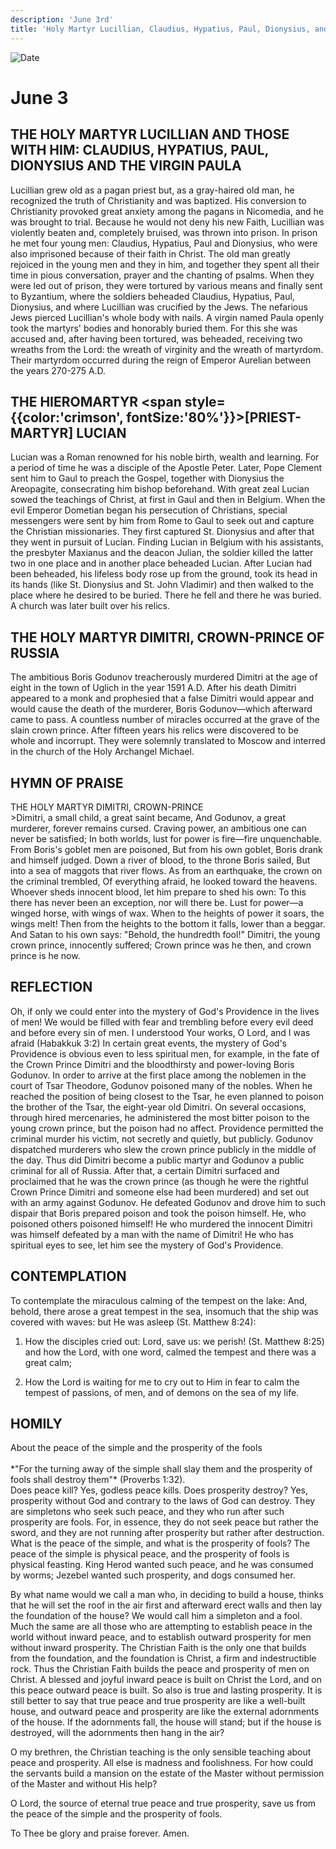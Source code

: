 ```yaml
---
description: 'June 3rd'
title: 'Holy Martyr Lucillian, Claudius, Hypatius, Paul, Dionysius, and the Virgin Paula, Hieromartyr Lucian'
---
```


<CustomPaginator />
<RunningHead />

<Image src="/title-imprint.png" height={68} width={50} alt="Date" className="title-imprint"/>

# <div id="date">June <Image className="four-dot" src="/four-dot.png" height={15} width={15} alt="" />3</div>

## THE HOLY MARTYR LUCILLIAN AND THOSE WITH HIM: CLAUDIUS, HYPATIUS, PAUL, DIONYSIUS AND THE VIRGIN PAULA

Lucillian grew old as a pagan priest but, as a gray-haired old man, he recognized the truth of Christianity and was baptized. His conversion to Christianity provoked great anxiety among the pagans in Nicomedia, and he was brought to trial. Because he would not deny his new Faith, Lucillian was violently beaten and, completely bruised, was thrown into prison. In prison he met four young men: Claudius, Hypatius, Paul and Dionysius, who were also imprisoned because of their faith in Christ. The old man greatly rejoiced in the young men and they in him, and together they spent all their time in pious conversation, prayer and the chanting of psalms. When they were led out of prison, they were tortured by various means and finally sent to Byzantium, where the soldiers beheaded Claudius, Hypatius, Paul, Dionysius, and where Lucillian was crucified by the Jews. The nefarious Jews pierced Lucillian's whole body with nails. A virgin named Paula openly took the martyrs' bodies and honorably buried them. For this she was accused and, after having been tortured, was beheaded, receiving two wreaths from the Lord: the wreath of virginity and the wreath of martyrdom. Their martyrdom occurred during the reign of Emperor Aurelian between the years 270-275 A.D.

## THE HIEROMARTYR <span style={{color:'crimson', fontSize:'80%'}}>[PRIEST-MARTYR]</span> LUCIAN

Lucian was a Roman renowned for his noble birth, wealth and learning. For a period of time he was a disciple of the Apostle Peter. Later, Pope Clement sent him to Gaul to preach the Gospel, together with Dionysius the Areopagite, consecrating him bishop beforehand. With great zeal Lucian sowed the teachings of Christ, at first in Gaul and then in Belgium. When the evil Emperor Dometian began his persecution of Christians, special messengers were sent by him from Rome to Gaul to seek out and capture the Christian missionaries. They first captured St. Dionysius and after that they went in pursuit of Lucian. Finding Lucian in Belgium with his assistants, the presbyter Maxianus and the deacon Julian, the soldier killed the latter two in one place and in another place beheaded Lucian. After Lucian had been beheaded, his lifeless body rose up from the ground, took its head in its hands (like St. Dionysius and St. John Vladimir) and then walked to the place where he desired to be buried. There he fell and there he was buried. A church was later built over his relics.

## THE HOLY MARTYR DIMITRI, CROWN-PRINCE OF RUSSIA

The ambitious Boris Godunov treacherously murdered Dimitri at the age of eight in the town of Uglich in the year 1591 A.D. After his death Dimitri appeared to a monk and prophesied that a false Dimitri would appear and would cause the death of the murderer, Boris Godunov—which afterward came to pass. A countless number of miracles occurred at the grave of the slain crown prince. After fifteen years his relics were discovered to be whole and incorrupt. They were solemnly translated to Moscow and interred in the church of the Holy Archangel Michael.


## HYMN OF PRAISE
<div style={{textAlign:'center', color:'crimson', fontWeight:'bold'}}>
THE HOLY MARTYR DIMITRI, CROWN-PRINCE
</div>
>Dimitri, a small child, a great saint became,  
And Godunov, a great murderer, forever remains cursed.  
Craving power, an ambitious one can never be satisfied;  
In both worlds, lust for power is fire—fire unquenchable.  
From Boris's goblet men are poisoned,  
But from his own goblet, Boris drank and himself judged.  
Down a river of blood, to the throne Boris sailed,  
But into a sea of maggots that river flows.  
As from an earthquake, the crown on the criminal trembled,  
Of everything afraid, he looked toward the heavens.  
Whoever sheds innocent blood, let him prepare to shed his own:  
To this there has never been an exception, nor will there be.  
Lust for power—a winged horse, with wings of wax.  
When to the heights of power it soars, the wings melt!  
Then from the heights to the bottom it falls, lower than a beggar.  
And Satan to his own says: "Behold, the hundredth fool!"  
Dimitri, the young crown prince, innocently suffered;  
Crown prince was he then, and crown prince is he now.  

## REFLECTION

Oh, if only we could enter into the mystery of God's Providence in the lives of men! We would be filled with fear and trembling before every evil deed and before every sin of men. I understood Your works, O Lord, and I was afraid (Habakkuk 3:2) In certain great events, the mystery of God's Providence is obvious even to less spiritual men, for example, in the fate of the Crown Prince Dimitri and the bloodthirsty and power-loving Boris Godunov. In order to arrive at the first place among the noblemen in the court of Tsar Theodore, Godunov poisoned many of the nobles. When he reached the position of being closest to the Tsar, he even planned to poison the brother of the Tsar, the eight-year old Dimitri. On several occasions, through hired mercenaries, he administered the most bitter poison to the young crown prince, but the poison had no affect. Providence permitted the criminal murder his victim, not secretly and quietly, but publicly. Godunov dispatched murderers who slew the crown prince publicly in the middle of the day. Thus did Dimitri become a public martyr and Godunov a public criminal for all of Russia. After that, a certain Dimitri surfaced and proclaimed that he was the crown prince (as though he were the rightful Crown Prince Dimitri and someone else had been murdered) and set out with an army against Godunov. He defeated Godunov and drove him to such dispair that Boris prepared poison and took the poison himself. He, who poisoned others poisoned himself! He who murdered the innocent Dimitri was himself defeated by a man with the name of Dimitri! He who has spiritual eyes to see, let him see the mystery of God's Providence.

## CONTEMPLATION

To contemplate the miraculous calming of the tempest on the lake: And, behold, there arose a great tempest in the sea, insomuch that the ship was covered with waves: but He was asleep (St. Matthew 8:24):

1. How the disciples cried out: Lord, save us: we perish! (St. Matthew 8:25) and how the Lord, with one word, calmed the tempest and there was a great calm;

2. How the Lord is waiting for me to cry out to Him in fear to calm the tempest of passions, of men, and of demons on the sea of my life.


## HOMILY
<div style={{textAlign:'center', color:'crimson', fontWeight:'bold'}}>
About the peace of the simple and the prosperity of the fools
</div>
<br />
<div style={{textAlign:'right'}}>
*"For the turning away of the simple shall slay them and the prosperity of fools shall destroy them"* (Proverbs 1:32).
</div>
Does peace kill? Yes, godless peace kills. Does prosperity destroy? Yes, prosperity without God and contrary to the laws of God can destroy. They are simpletons who seek such peace, and they who run after such prosperity are fools. For, in essence, they do not seek peace but rather the sword, and they are not running after prosperity but rather after destruction. What is the peace of the simple, and what is the prosperity of fools? The peace of the simple is physical peace, and the prosperity of fools is physical feasting. King Herod wanted such peace, and he was consumed by worms; Jezebel wanted such prosperity, and dogs consumed her.

By what name would we call a man who, in deciding to build a house, thinks that he will set the roof in the air first and afterward erect walls and then lay the foundation of the house? We would call him a simpleton and a fool. Much the same are all those who are attempting to establish peace in the world without inward peace, and to establish outward prosperity for men without inward prosperity. The Christian Faith is the only one that builds from the foundation, and the foundation is Christ, a firm and indestructible rock. Thus the Christian Faith builds the peace and prosperity of men on Christ. A blessed and joyful inward peace is built on Christ the Lord, and on this peace outward peace is built. So also is true and lasting prosperity. It is still better to say that true peace and true prosperity are like a well-built house, and outward peace and prosperity are like the external adornments of the house. If the adornments fall, the house will stand; but if the house is destroyed, will the adornments then hang in the air?

O my brethren, the Christian teaching is the only sensible teaching about peace and prosperity. All else is madness and foolishness. For how could the servants build a mansion on the estate of the Master without permission of the Master and without His help?

O Lord, the source of eternal true peace and true prosperity, save us from the peace of the simple and the prosperity of fools.

To Thee be glory and praise forever. Amen.